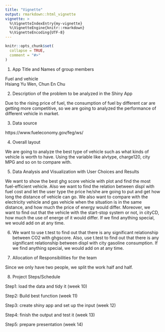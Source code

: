 ```yaml
---
title: "Vignette"
output: rmarkdown::html_vignette
vignette: >
  %\VignetteIndexEntry{my-vignette}
  %\VignetteEngine{knitr::rmarkdown}
  %\VignetteEncoding{UTF-8}
---
```


```r
knitr::opts_chunk$set(
  collapse = TRUE,
  comment = "#>"
)
```

1. App Title and Names of group members

Fuel and vehicle  
Hsiang Yu Wen, Chun En Chu

2. Description of the problem to be analyzed in the Shiny App

Due to the rising price of fuel, the consumption of fuel by different car are getting more competitive, so we are going to analyzed the performance of different vehicle in market.

3. Data source

https://www.fueleconomy.gov/feg/ws/

4. Overall layout

We are going to analyze the best type of vehicle such as what kinds of vehicle is worth to have. Using the variable like alvtype, charge120, city MPG and so on to compare with. 

5. Data Analysis and Visualization with User Choices and Results

We want to show the best ghg score vehicle with plot and find the most fuel-efficient vehicle. Also we want to find the relation between displ with fuel cost and let the user type the price he/she are going to put and get how long the distance of vehicle can go. We also want to compare with the electricity vehicle and gas vehicle when the situation is in the same distance, and how much the price of energy would differ. Moreover, we want to find out that the vehicle with the start-stop system or not, in cityCD, how much the use of energe of it would differ. If we find anything special,  we would add on at any time. 



6.
We want to use t.test to find out that there is any significant relationship between CO2 with ghgscore. Also, use t.test to find out that there is any significant relationship between displ with city gasoline consumption. If we find anything special,  we would add on at any time. 


7. Allocation of Responsibilities for the team

Since we only have two people, we split the work half and half.


8. Project Steps/Schedule

Step1: load the data and tidy it (week 10)

Step2: Build best function (week 11)

Step3: create shiny app and set up the input (week 12)

Step4: finish the output and test it (week 13)

Step5: prepare presentation  (week 14)



